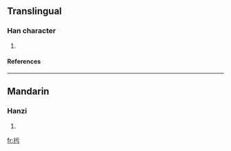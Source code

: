 ==Translingual==
===Han character===
{{Han char|rn=64|rad=手|as=03|sn=6|four=|canj=手一一尸 (QMMS)}}
# {{defn|Han|sort=手03}}
====References====
{{Han ref|kx=0418.010|dkj=11800|dj=0764.170|hdz=31829.020|uh=625D|ud=25181}}
----
==Mandarin==
===Hanzi===
{{cmn-hanzi|pin=[[kū]] ([[ku1]])|wg=k'u<sup>1</sup>}}
# {{defn|Mandarin}}

[[fr:扝]]